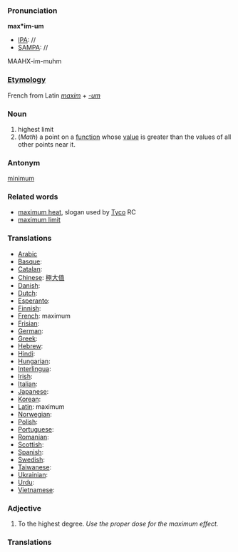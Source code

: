 ===Pronunciation===

'''max*im-um'''
*[[IPA]]: //
*[[SAMPA]]: //
MAAHX-im-muhm
===[[Etymology]]===

French from Latin ''[[maxim]]'' + ''[[-um]]''
===Noun===

#highest limit
#(''Math'') a point on a [[function]] whose [[value]] is greater than the values of all other points near it.

===Antonym===

[[minimum]]

===Related words===
*[[maximum heat]], slogan used by [[en:Tyco|Tyco]] RC
*[[maximum limit]]

===Translations===
*[[Arabic]]
*[[Basque]]:
*[[Catalan]]:
*[[Chinese]]: [[極]][[大]][[值]]
*[[Danish]]:
*[[Dutch]]:
*[[Esperanto]]:
*[[Finnish]]:
*[[French]]: maximum
*[[Frisian]]:
*[[German]]:
*[[Greek]]: 
*[[Hebrew]]:
*[[Hindi]]:
*[[Hungarian]]:
*[[Interlingua]]:
*[[Irish]]:
*[[Italian]]:
*[[Japanese]]:
*[[Korean]]:
*[[Latin]]: maximum
*[[Norwegian]]:
*[[Polish]]:
*[[Portuguese]]:
*[[Romanian]]:
*[[Scottish]]:
*[[Spanish]]:
*[[Swedish]]:
*[[Taiwanese]]:
*[[Ukrainian]]:
*[[Urdu]]:
*[[Vietnamese]]:

===Adjective===

#To the highest degree. ''Use the proper dose for the maximum effect.''

===Translations===